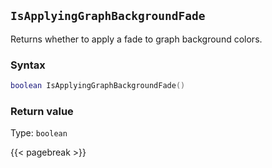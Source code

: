 ## `IsApplyingGraphBackgroundFade`

Returns whether to apply a fade to graph background colors.

### Syntax {-}

``` .lua
boolean IsApplyingGraphBackgroundFade()
```


### Return value {-}

Type: `boolean`


{{< pagebreak >}}